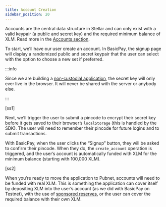 ```yaml
---
title: Account Creation
sidebar_position: 20
---
```


Accounts are the central data structure in Stellar and can only exist with a valid keypair (a public and secret key) and the required minimum balance of XLM. Read more in the [Accounts section](../../fundamentals-and-concepts/stellar-data-structures/accounts).

To start, we’ll have our user create an account. In BasicPay, the signup page will display a randomized public and secret keypair that the user can select with the option to choose a new set if preferred.

:::info

Since we are building a [non-custodial application](../application-design-considerations#non-custodial-service), the secret key will only ever live in the browser. It will never be shared with the server or anybody else.

:::

[ss1]

Next, we’ll trigger the user to submit a pincode to encrypt their secret key before it gets saved to their browser’s `localStorage` (this is handled by the SDK). The user will need to remember their pincode for future logins and to submit transactions.

With BasicPay, when the user clicks the “Signup” button, they will be asked to confirm their pincode. When they do, the `create_account` operation is triggered, and the user’s account is automatically funded with XLM for the minimum balance (starting with 100,000 XLM).

[ss2]

When you’re ready to move the application to Pubnet, accounts will need to be funded with real XLM. This is something the application can cover itself by depositing XLM into the user’s account (as we did with BasicPay on Testnet), with the use of [sponsored reserves](../../encyclopedia/sponsored-reserves), or the user can cover the required balance with their own XLM.
